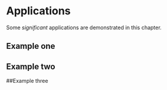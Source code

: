 # Applications

Some _significant_ applications are demonstrated in this chapter.

## Example one

## Example two

##Example three
